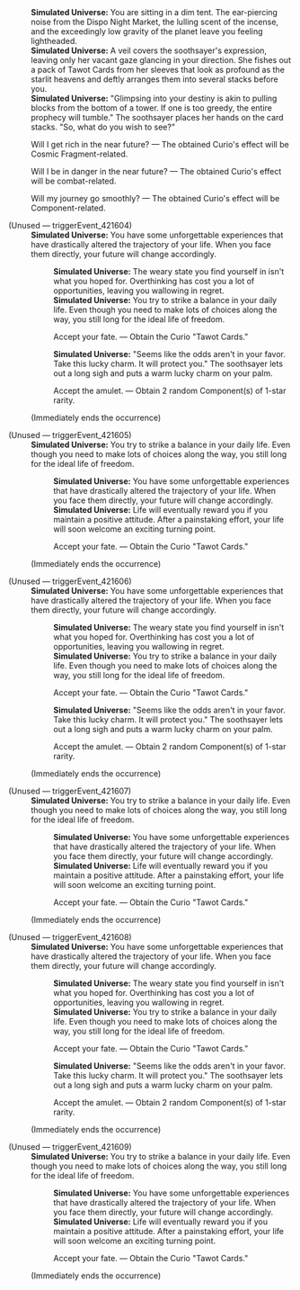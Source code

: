 {{Dialogue Start}}
:'''Simulated Universe:''' You are sitting in a dim tent. The ear-piercing noise from the Dispo Night Market, the lulling scent of the incense, and the exceedingly low gravity of the planet leave you feeling lightheaded.
:'''Simulated Universe:''' A veil covers the soothsayer's expression, leaving only her vacant gaze glancing in your direction. She fishes out a pack of Tawot Cards from her sleeves that look as profound as the starlit heavens and deftly arranges them into several stacks before you.
:'''Simulated Universe:''' "Glimpsing into your destiny is akin to pulling blocks from the bottom of a tower. If one is too greedy, the entire prophecy will tumble." The soothsayer places her hands on the card stacks. "So, what do you wish to see?"
:{{DIcon|Star}} Will I get rich in the near future? &mdash; The obtained Curio's effect will be Cosmic Fragment-related.
:{{DIcon|Star}} Will I be in danger in the near future? &mdash; The obtained Curio's effect will be combat-related.
:{{DIcon|Star}} Will my journey go smoothly? &mdash; The obtained Curio's effect will be Component-related.

;(Unused &mdash; triggerEvent_421604)
:'''Simulated Universe:''' You have some unforgettable experiences that have drastically altered the trajectory of your life. When you face them directly, your future will change accordingly.
::'''Simulated Universe:''' The weary state you find yourself in isn't what you hoped for. Overthinking has cost you a lot of opportunities, leaving you wallowing in regret.
::'''Simulated Universe:''' You try to strike a balance in your daily life. Even though you need to make lots of choices along the way, you still long for the ideal life of freedom.
::{{DIcon|Star}} Accept your fate. &mdash; Obtain the Curio "Tawot Cards."
::'''Simulated Universe:''' "Seems like the odds aren't in your favor. Take this lucky charm. It will protect you." The soothsayer lets out a long sigh and puts a warm lucky charm on your palm.
::{{DIcon|Star}} Accept the amulet. &mdash; Obtain 2 random Component(s) of 1-star rarity.
:;(Immediately ends the occurrence)

;(Unused &mdash; triggerEvent_421605)
:'''Simulated Universe:''' You try to strike a balance in your daily life. Even though you need to make lots of choices along the way, you still long for the ideal life of freedom.
::'''Simulated Universe:''' You have some unforgettable experiences that have drastically altered the trajectory of your life. When you face them directly, your future will change accordingly.
::'''Simulated Universe:''' Life will eventually reward you if you maintain a positive attitude. After a painstaking effort, your life will soon welcome an exciting turning point.
::{{DIcon|Star}} Accept your fate. &mdash; Obtain the Curio "Tawot Cards."
:;(Immediately ends the occurrence)

;(Unused &mdash; triggerEvent_421606)
:'''Simulated Universe:''' You have some unforgettable experiences that have drastically altered the trajectory of your life. When you face them directly, your future will change accordingly.
::'''Simulated Universe:''' The weary state you find yourself in isn't what you hoped for. Overthinking has cost you a lot of opportunities, leaving you wallowing in regret.
::'''Simulated Universe:''' You try to strike a balance in your daily life. Even though you need to make lots of choices along the way, you still long for the ideal life of freedom.
::{{DIcon|Star}} Accept your fate. &mdash; Obtain the Curio "Tawot Cards."
::'''Simulated Universe:''' "Seems like the odds aren't in your favor. Take this lucky charm. It will protect you." The soothsayer lets out a long sigh and puts a warm lucky charm on your palm.
::{{DIcon|Star}} Accept the amulet. &mdash; Obtain 2 random Component(s) of 1-star rarity.
:;(Immediately ends the occurrence)

;(Unused &mdash; triggerEvent_421607)
:'''Simulated Universe:''' You try to strike a balance in your daily life. Even though you need to make lots of choices along the way, you still long for the ideal life of freedom.
::'''Simulated Universe:''' You have some unforgettable experiences that have drastically altered the trajectory of your life. When you face them directly, your future will change accordingly.
::'''Simulated Universe:''' Life will eventually reward you if you maintain a positive attitude. After a painstaking effort, your life will soon welcome an exciting turning point.
::{{DIcon|Star}} Accept your fate. &mdash; Obtain the Curio "Tawot Cards."
:;(Immediately ends the occurrence)

;(Unused &mdash; triggerEvent_421608)
:'''Simulated Universe:''' You have some unforgettable experiences that have drastically altered the trajectory of your life. When you face them directly, your future will change accordingly.
::'''Simulated Universe:''' The weary state you find yourself in isn't what you hoped for. Overthinking has cost you a lot of opportunities, leaving you wallowing in regret.
::'''Simulated Universe:''' You try to strike a balance in your daily life. Even though you need to make lots of choices along the way, you still long for the ideal life of freedom.
::{{DIcon|Star}} Accept your fate. &mdash; Obtain the Curio "Tawot Cards."
::'''Simulated Universe:''' "Seems like the odds aren't in your favor. Take this lucky charm. It will protect you." The soothsayer lets out a long sigh and puts a warm lucky charm on your palm.
::{{DIcon|Star}} Accept the amulet. &mdash; Obtain 2 random Component(s) of 1-star rarity.
:;(Immediately ends the occurrence)

;(Unused &mdash; triggerEvent_421609)
:'''Simulated Universe:''' You try to strike a balance in your daily life. Even though you need to make lots of choices along the way, you still long for the ideal life of freedom.
::'''Simulated Universe:''' You have some unforgettable experiences that have drastically altered the trajectory of your life. When you face them directly, your future will change accordingly.
::'''Simulated Universe:''' Life will eventually reward you if you maintain a positive attitude. After a painstaking effort, your life will soon welcome an exciting turning point.
::{{DIcon|Star}} Accept your fate. &mdash; Obtain the Curio "Tawot Cards."
:;(Immediately ends the occurrence)
{{Dialogue End}}